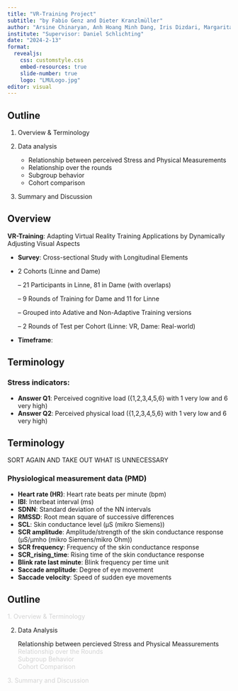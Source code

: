 ```yaml
---
title: "VR-Training Project"
subtitle: "by Fabio Genz and Dieter Kranzlmüller"
author: "Arsine Chinaryan, Anh Hoang Minh Dang, Iris Dizdari, Margarita Khachatryan"
institute: "Supervisor: Daniel Schlichting"
date: "2024-2-13"
format: 
  revealjs:
    css: customstyle.css
    embed-resources: true
    slide-number: true
    logo: "LMULogo.jpg"
editor: visual
---
```


## Outline

::: incremental
1.  Overview & Terminology

2.  Data analysis

    -   Relationship between perceived Stress and Physical Measurements\
    -   Relationship over the rounds\
    -   Subgroup behavior\
    -   Cohort comparison

3.  Summary and Discussion
:::

## Overview

**VR-Training**: Adapting Virtual Reality Training Applications by Dynamically Adjusting Visual Aspects\

::: incremental
-   **Survey**: Cross-sectional Study with Longitudinal Elements

-   2 Cohorts (Linne and Dame)

    -- 21 Participants in Linne, 81 in Dame (with overlaps)

    -- 9 Rounds of Training for Dame and 11 for Linne

    -- Grouped into Adative and Non-Adaptive Training versions

    -- 2 Rounds of Test per Cohort (Linne: VR, Dame: Real-world)

-   **Timeframe**:
:::

## Terminology

### Stress indicators:

-   **Answer Q1**: Perceived cognitive load ({1,2,3,4,5,6} with 1 very low and 6 very high)
-   **Answer Q2**: Perceived physical load ({1,2,3,4,5,6} with 1 very low and 6 very high)

## Terminology

SORT AGAIN AND TAKE OUT WHAT IS UNNECESSARY

### Physiological measurement data (PMD)

-   **Heart rate (HR)**: Heart rate beats per minute (bpm)
-   **IBI**: Interbeat interval (ms)
-   **SDNN**: Standard deviation of the NN intervals
-   **RMSSD**: Root mean square of successive differences
-   **SCL**: Skin conductance level (µS (mikro Siemens))
-   **SCR amplitude**: Amplitude/strength of the skin conductance response (µS/µmho (mikro Siemens/mikro Ohm))
-   **SCR frequency**: Frequency of the skin conductance response
-   **SCR_rising_time**: Rising time of the skin conductance response
-   **Blink rate last minute**: Blink frequency per time unit
-   **Saccade amplitude**: Degree of eye movement
-   **Saccade velocity**: Speed of sudden eye movements

## Outline

[1. Overview & Terminology]{style="color:lightgray;"}

2.  Data Analysis

    Relationship between percieved Stress and Physical Meassurements\
    [Relationship over the Rounds]{style="color:lightgray;"}\
    [Subgroup Behavior]{style="color:lightgray;"}\
    [Cohort Comparison]{style="color:lightgray;"}

[3. Summary and Discussion]{style="color:lightgray;"}
